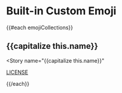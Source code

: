 
<Meta title="owncast/Frontend Assets/Emoji" />

# Built-in Custom Emoji

{{#each emojiCollections}}

## {{capitalize this.name}}

<Story
  name="{{capitalize this.name}}"
>
   <a href="img/emoji/{{this.name}}/LICENSE.md" target="_blank">
    	LICENSE
    </a>
    <ImageRow images={[
    	{{#each this.images}}
    		{src: "{{this.src}}", name: "{{this.name}}"},
    	{{/each}}
    ]}/>
</Story>

{{/each}}
